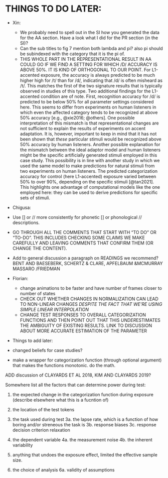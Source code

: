 # THINGS TO DO LATER:
  * Xin:
    * We probably need to spell out in the SI how you generated the data for the AA section. Have a look what I did for the PR section (in the SI)?
    * Can the sub titles to fig 7 mention both lambda and pi? also pi should be subindexed with the category that it is the pi of.
    * THIS WHOLE PART IN THE REPRESENTATIONAL RESULT IN AA COULD GO IF WE FIND A SETTING FOR WHICH /D/ ACCURACY IS ABOVE 50%. IT IS KIND OF ORTHOGONAL TO OUR POINT. For L1-accented exposure, the accuracy is always predicted to be much higher high for /t/ than for /d/, indicating that /d/ is often misheard as /t/. This matches the first of the two signature results that is typically observed in studies of this type. Two additional findings for the L1-accented condition are of note. First, recognition accuracy for /d/ is predicted to be below 50% for all parameter settings considered here. This seems to differ from experiments on human listeners in which even the affected category tends to be recognized at above 50% accuracy [e.g., @xie2016; @others]. One possible interpretation of this mismatch is that representational changes are not sufficient to explain the results of experiments on accent adaptation. It is, however, important to keep in mind that it has not been shown that *these* particular stimuli would be recognized above 50% accuracy by human listeners. Another possible explanation for the mismatch between the ideal adaptor model and human listeners might be the specific artificially generated stimuli employed in this case study. This possibility is in line with another study in which we used the same model to make predictions for natural stimuli from two experiments on human listeners. The predicted categorization accuracy for control (here L1-accented) exposure varied between 50% to over 90%, depending on the specific stimuli [@tan2021]. This highlights one advantage of computational models like the one employed here: they can be used to derive predictions for specific sets of stimuli.  

  * Chigusa:
   * Use [] or // more consistently for phonetic [] or phonological // descriptions.
   * GO THROUGH ALL THE COMMENTS THAT START WITH "TO DO" OR "TO-DO". THIS INCLUDES CHECKING SOME CLAIMS WE MAKE CAREFULLY AND LEAVING COMMENTS THAT CONFIRM THEM (OR CHANGE THE CONTENT).
   * Add to general discussion a paragraph on READINGS we recommend? BENT AND BAESEBERK, SCHERTZ & CLARE, APFELBAUM &MCMURRAY MASSARO /FRIEDMAN
   
  * Florian: 
    * change animations to be faster and have number of frames closer to number of states
    * CHECK OUT WHETHER CHANGES IN NORMALIZATION CAN LEAD TO NON-LINEAR CHANGES *DESPITE THE FACT THAT WE'RE USING SIMPLE LINEAR INTERPOLATION*
    * CHANGE TEST RESPONSES TO OVERALL CATEGORIZATION FUNCTIONS AND THEN POINT OUT THAT THIS *UNDER*ESTIMATES THE AMBIGUITY OF EXISTING RESULTS. LINK TO DISCUSSION ABOUT MORE ACCURATE ESTIMATION OF THE PARAMETER

 * Things to add later:
  * changed beliefs for case studies? 
  * make a wrapper for categorization function (through optional argument) that makes the functions monotonic. do the math.
  
  
ADD discussion of  CLAYARDS ET AL 2018, KIM AND CLAYARDS 2019?

Somewhere list all the factors that can determine power during test:

1. the expected change in the categorization function during exposure (describe elsewhere what this is a fucntion of)

2. the location of the test tokens

3. the task used during test
3a. the lapse rate, which is a function of how boring and/or streneous the task is
3b. response biases
3c. response decision criterion relaxation

4. the dependent variable
4a. the measurement noise
4b. the inherent variability

5. anything that undoes the exposure effect, limited the effective sample size.

6. the choice of analysis
6a. validity of assumptions
